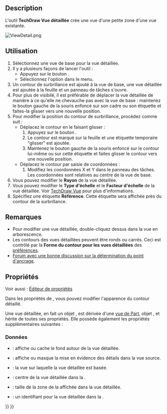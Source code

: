 <languages/>

{{Docnav/fr
|[[TechDraw_ComplexSection/fr|Vue en coupe complexe]]
|[[TechDraw_ProjectionGroup/fr|Groupe de projection]]
|[[TechDraw_Workbench/fr|Atelier TechDraw]]
|IconL=TechDraw_ComplexSection.svg
|IconR=TechDraw_ProjectionGroup.svg
|IconC=Workbench_TechDraw.svg
}}

{{GuiCommand/fr
|Name=TechDraw DetailView
|Name/fr=TechDraw Vue détaillée
|MenuLocation=TechDraw → Vues de Techdraw → Insérer une vue détaillée
|Workbenches=[[TechDraw_Workbench/fr|TechDraw]]
|Version=0.19
|SeeAlso=[[TechDraw_View/fr|TechDraw Vue]]
}}

==Description==

L'outil '''TechDraw Vue détaillée''' crée une vue d'une petite zone d'une vue existante. 

[[Image:ViewDetail.png]]
{{Caption|Vue détaillée avec un contour circulaire}}

<span id="Usage"></span>
==Utilisation==

# Sélectionnez une vue de base pour la vue détaillée.
# Il y a plusieurs façons de lancer l'outil :
#* Appuyez sur le bouton {{Button|[[Image:TechDraw_DetailView.svg|16px]] [[TechDraw_DetailView/fr|Insérer une vue détaillée]]}}.
#* Sélectionnez l'option {{MenuCommand|TechDraw → Vues de Techdraw → [[Image:TechDraw_DetailView.svg|16px]] Insérer une vue détaillée}} dans le menu.
# Un contour de surbrillance est ajouté à la vue de base, une vue détaillée est ajoutée à la feuille et un panneau de tâches s'ouvre.
# Pour plus de visibilé, il est préférable de déplacer la vue détaillée de manière à ce qu'elle ne chevauche pas avec la vue de base : maintenez le bouton gauche de la souris enfoncé sur son cadre ou son étiquette et faites-la glisser vers une nouvelle position.
# Pour modifier la position du contour de surbrillance, procédez comme suit :
#* Déplacez le contour en le faisant glisser :
#*# Appuyez sur le bouton {{Button|Déplacez la sélection}}.
#*# Le contour est marqué sur la feuille et une étiquette temporaire "glisser" est ajoutée.
#*# Maintenez le bouton gauche de la souris enfoncé sur le contour lui-même ou sur cette étiquette et faites glisser le contour vers une nouvelle position.
#* Déplacez le contour par saisie de coordonnées :
#*# Modifiez les coordonnées X et Y dans le panneau des tâches. Les coordonnées sont relatives au centre de la vue de base.
# Vous pouvez modifier le '''Rayon''' de la vue détaillée.
# Vous pouvez modifier le '''Type d'échelle''' et le '''Facteur d'échelle''' de la vue détaillée. Voir [[TechDraw_View/fr#Propriétés|TechDraw Vue]] pour plus d'informations.
# Spécifiez une étiquette '''Référence'''. Cette étiquette sera affichée près du contour de la surbrillance.

<span id="Notes"></span>
==Remarques==

* Pour modifier une vue détaillée, double-cliquez dessus dans la vue en arborescence.
* Les contours des vues détaillées peuvent être ronds ou carrés. Ceci est contrôlé par la '''Forme du contour pour les vues détaillées''' des [[TechDraw_Preferences/fr#Annotation|préférences]].
* [https://www.forum.freecad.org/viewtopic.php?f=35&t=34055#p285281 Forum avec une bonne discussion sur la détermination du point d'ancrage].

<span id="Properties"></span>
== Propriétés ==

Voir aussi : [[Property_editor/fr|Éditeur de propriétés]]

Dans les propriétés de {{PropertyData|Base View}}, vous pouvez modifier l'apparence du contour détaillé.

Une vue détaillée, en fait un objet {{Incode|TechDraw::DrawViewDetail}}, est dérivée d'une [[TechDraw_View/fr#Propriétés_Vue_de_Part|vue de Part]], objet {{Incode|TechDraw::DrawViewPart}}, et hérite de toutes ses propriétés. Elle possède également les propriétés supplémentaires suivantes :

<span id="Data"></span>
=== Données ===

{{TitleProperty|Appearance}}

* {{PropertyData|Show Matting|Bool}} : affiche ou cache le fond autour de la vue détaillée. {{Version/fr|1.0}}
* {{PropertyData|Show Highlight|Bool}} : affiche ou masque la mise en évidence des détails dans la vue source. {{Version/fr|1.0}}

{{TitleProperty|Detail}}

* {{PropertyData|Base View|Link}} : la vue sur laquelle la vue détaillée est basée.
* {{PropertyData|Anchor Point|Vector}} : centre de la vue détaillée dans la {{PropertyData|Base View}}.
* {{PropertyData|Radius|Float}} : taille de la zone de la {{PropertyData|Base View}} affichée dans la vue détaillée.
* {{PropertyData|Reference|String}} : un identifiant pour la vue détaillée dans la {{PropertyData|Base View}}.


{{Docnav/fr
|[[TechDraw_ComplexSection/fr|Vue en coupe complexe]]
|[[TechDraw_ProjectionGroup/fr|Groupe de projection]]
|[[TechDraw_Workbench/fr|Atelier TechDraw]]
|IconL=TechDraw_ComplexSection.svg
|IconR=TechDraw_ProjectionGroup.svg
|IconC=Workbench_TechDraw.svg
}}

{{TechDraw_Tools_navi{{#translation:}}}}
{{Userdocnavi{{#translation:}}}}